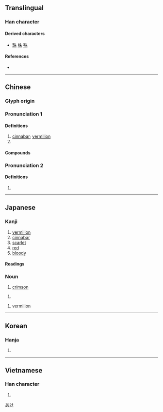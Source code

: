 {{character info/new}}
{{also|硃}}
==Translingual==

===Han character===
{{Han char|rn=75|rad=木|as=02|sn=6|four=25900|canj=HJD|ids=⿰丿未}}

====Derived characters====
* [[珠]] [[株]] [[殊]]

====References====
* {{Han ref|kx=0509.130|dkj=14424|dj=0893.040|hdz=21154.030|uh=6731|ud=26417|bh=A6B6|bd=42678}}

----

==Chinese==
{{zh-forms|t2=硃|note=硃 - cinnabar}}

===Glyph origin===
{{Han etym}}

===Pronunciation 1===
{{zh-pron
|m=zhū
|c=zyu1
|h=
|mn=chu
|mn-t=zu1
|w=
|mc=y
|oc=y
|cat=n,pn
}}

====Definitions====
{{zh-hanzi}}

# [[cinnabar]]; [[vermilion]]
# {{surname|lang=zh}}

====Compounds====
{{zh-der|朱砂:cinnabar|周程張朱|傅粉施朱|惡紫奪朱|弄粉調朱|搓粉摶朱|朱衣點頭|朱標|朱鳥|施朱傅粉|朱漆|朱顏|朱雀橋|朱明|朱子學|朱閣|朱鷺|朱槿|朱諾|朱紅|朱丹|朱陳|朱華|朱子語錄|朱衣神|朱墨|朱脣|朱印本|朱批|朱光|朱甍碧瓦|朱墨本|朱子語類|朱理安曆|朱比特|朱顏粉面|朱干玉戚|程朱|白髮朱顏|朱蕉|碧瓦朱甍|滿臉濺朱|搓粉團朱|朱記|朱脣皓齒|朱頂|看朱成碧|朱絃|皓齒朱脣|朱脣榴齒|畫閣朱樓|朱砂符|朱子家訓|朱雲折檻|琴斷朱弦|朱閣青樓|朱門繡戶|朱紫|朱脣粉面|朱陸異同|朱黃|朱轓皂蓋|朱實|朱衣|朱墨爛然|朱希真|朱口皓齒|朱輪|朱衣吏|朱筆|朱顏鶴髮|朱紫難別|朱雀|朱門|朱邸|朱輪華轂|朱軒|朱瓦碧甍|朱文|朱提|朱古力|朱陳之好|朱洪武|朱弦玉磬|近朱近墨|綠鬢朱顏|銀朱|脣如塗朱|紆朱懷金|繡衣朱履|紅紫亂朱}}

===Pronunciation 2===
{{zh-pron
|m=shū
|c=syu4
|cat=
}}

====Definitions====
{{zh-hanzi}}

# {{zh-only|朱提|[[ancient]] [[placename]] in [[Sichuan]]}}

----

==Japanese==

===Kanji===
{{ja-kanji|grade=c|rs=木02}}

# [[vermilion]]
# [[cinnabar]]
# [[scarlet]]
# [[red]]
# [[bloody]]

====Readings====
{{ja-readings
|goon=す
|kanon=しゅ<しゆ
|kun=あか-, あき-, あけ-
|nanori=あかね
}}

===Noun===
{{ja-noun|あけ}}

# [[crimson]]

{{ja-noun|あか}}

# {{alternative form of|赤|lang=ja}}

{{ja-noun|しゅ}}

# [[vermilion]]

[[Category:ja:Reds|あけ]]

----

==Korean==

===Hanja===
{{ko-hanja|hangeul=주|eumhun=|rv=ju|mr=chu|y=cwu}}

# {{defn|lang=ko|sort=木02}}

----

==Vietnamese==

===Han character===
{{vi-hantu|[[cho]], [[chẩu]], [[chõ]], [[chu]], [[chau]], [[châu]], [[choa]]|rs=木02}}

# {{defn|lang=vi|sort=木02}}